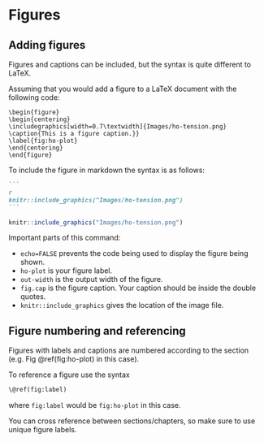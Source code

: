 # Figures {#sec:figures}

Adding figures {#sec:add-figs}
----------------

Figures and captions can be included, but the syntax is quite different to LaTeX.

Assuming that you would add a figure to a LaTeX document with the following code:

```
\begin{figure}
\begin{centering}
\includegraphics[width=0.7\textwidth]{Images/ho-tension.png}
\caption{This is a figure caption.}}
\label{fig:ho-plot}
\end{centering}
\end{figure}
```

To include the figure in markdown the syntax is as follows:


`````markdown
```
{r echo=FALSE, ho-plot, out.width='70%', fig.show='hold', fig.cap="This is a figure caption."}
knitr::include_graphics("Images/ho-tension.png")
```
`````


```r
knitr::include_graphics("Images/ho-tension.png")
```

Important parts of this command:

 * `echo=FALSE` prevents the code being used to display the figure being shown.
 * `ho-plot` is your figure label. 
 * `out-width` is the output width of the figure.
 * `fig.cap` is the figure caption. Your caption should be inside the double quotes.
 * `knitr::include_graphics` gives the location of the image file.
 
 
Figure numbering and referencing {#sec:fig-nos}
---------------

 Figures with labels and captions are numbered according to the section (e.g. Fig \@ref(fig:ho-plot) in this case). 
 
 To reference a figure use the syntax
 
 ```markdown
 \@ref(fig:label)
 ```
 where `fig:label` would be `fig:ho-plot` in this case.
 
 You can cross reference between sections/chapters, so make sure to use unique figure labels.
